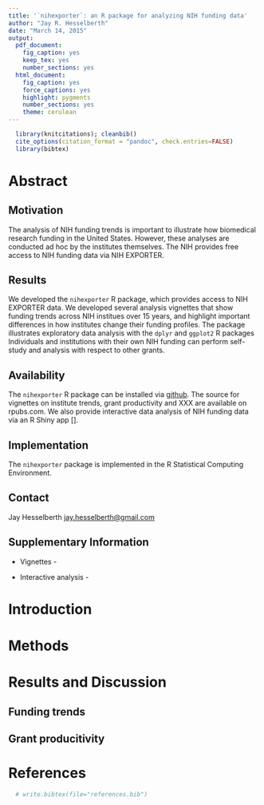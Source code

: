 ```yaml
---
title: '`nihexporter`: an R package for analyzing NIH funding data'
author: "Jay R. Hesselberth"
date: "March 14, 2015"
output:
  pdf_document:
    fig_caption: yes
    keep_tex: yes
    number_sections: yes
  html_document:
    fig_caption: yes
    force_captions: yes
    highlight: pygments
    number_sections: yes
    theme: cerulean
---
```


```r
  library(knitcitations); cleanbib()
  cite_options(citation_format = "pandoc", check.entries=FALSE)
  library(bibtex)
```

# Abstract

## Motivation

The analysis of NIH funding trends is important to illustrate how
biomedical research funding in the United States. However, these analyses
are conducted ad hoc by the institutes themselves. The NIH provides free
access to NIH funding data via NIH EXPORTER. 

## Results

We developed the `nihexporter` R package, which provides access to NIH
EXPORTER data. We developed several analysis vignettes that show funding
trends across NIH institues over 15 years, and highlight important
differences in how institutes change their funding profiles. The package illustrates exploratory data analysis with the `dplyr` and `ggplot2` R packages Individuals and institutions with their own NIH funding can perform self-study and
analysis with respect to other grants.

## Availability

The `nihexporter` R package can be installed via
[github](https://github.com/jayhesselberth/nihexporter). The source for
vignettes on institute trends, grant productivity and XXX are available on
rpubs.com. We also provide interactive data analysis of NIH funding data
via an R Shiny app [].

## Implementation

The `nihexporter` package is implemented in the R Statistical Computing
Environment.

## Contact

Jay Hesselberth <jay.hesselberth@gmail.com>

## Supplementary Information

  * Vignettes - 
  
  * Interactive analysis - 

# Introduction

# Methods

# Results and Discussion

## Funding trends

## Grant producitivity

# References

```r
  # write.bibtex(file="references.bib")
```
